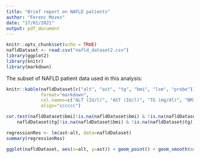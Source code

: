 ```yaml
---
title: "Brief report on NAFLD patients"
author: "Ferenc Mozes"
date: "17/01/2021"
output: pdf_document
---
```


```r
knitr::opts_chunk$set(echo = TRUE)
nafldDataset <- read.csv("nafld_dataset2.csv")
library(ggplot2)
library(knitr)
library(markdown)
```

The subset of NAFLD patient data used in this analysis:

```r
knitr::kable(nafldDataset[c("alt", "ast", "tg", "bmi", "lsm", "probe")], 
             format="markdown", 
             col.names=c("ALT (IU/l)", "AST (IU/l)", "TG (mg/dl)", "BMI (kg/m2)", "LSM (kPa)","Probe type"),
             align="cccccc")
```


```r
cor.test(nafldDataset$bmi[!is.na(nafldDataset$bmi) & !is.na(nafldDataset$tg)], 
    nafldDataset$tg[!is.na(nafldDataset$bmi) & !is.na(nafldDataset$tg)])
```


```r
regressionRes <- lm(ast~alt, data=nafldDataset)
summary(regressionRes)
```



```r
ggplot(nafldDataset, aes(x=alt, y=ast)) + geom_point() + geom_smooth(method=lm)
```